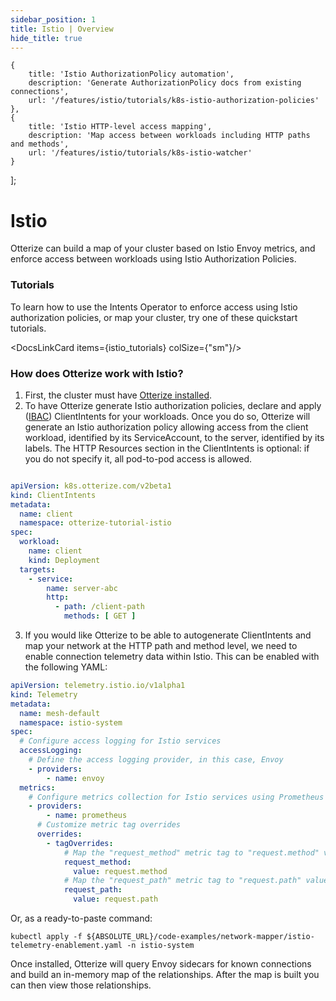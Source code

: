 ```yaml
---
sidebar_position: 1
title: Istio | Overview
hide_title: true
---
```



    {
        title: 'Istio AuthorizationPolicy automation',
        description: 'Generate AuthorizationPolicy docs from existing connections',
        url: '/features/istio/tutorials/k8s-istio-authorization-policies'
    },
    {
        title: 'Istio HTTP-level access mapping',
        description: 'Map access between workloads including HTTP paths and methods',
        url: '/features/istio/tutorials/k8s-istio-watcher'
    }
];



# Istio

Otterize can build a map of your cluster based on Istio Envoy metrics, and enforce access between workloads using Istio Authorization Policies.

### Tutorials

To learn how to use the Intents Operator to enforce access using Istio authorization policies, or map your cluster, try one of these quickstart tutorials.

<DocsLinkCard items={istio_tutorials} colSize={"sm"}/>


### How does Otterize work with Istio?

1. First, the cluster must have [Otterize installed](/overview/installation).
2. To have Otterize generate Istio authorization policies, declare and apply ([IBAC](/overview/intent-based-access-control)) ClientIntents for your workloads.
Once you do so, Otterize will generate an Istio authorization policy allowing access from the client workload, identified by its ServiceAccount, to the server, identified by its labels.
The HTTP Resources section in the ClientIntents is optional: if you do not specify it, all pod-to-pod access is allowed.

```yaml

apiVersion: k8s.otterize.com/v2beta1
kind: ClientIntents
metadata:
  name: client
  namespace: otterize-tutorial-istio
spec:
  workload:
    name: client
    kind: Deployment
  targets:
    - service:
        name: server-abc
        http:
          - path: /client-path
            methods: [ GET ]

```

3. If you would like Otterize to be able to autogenerate ClientIntents and map your network at the HTTP path and method level, we need to enable connection telemetry data within Istio. This can be enabled with the following YAML:

```yaml
apiVersion: telemetry.istio.io/v1alpha1
kind: Telemetry
metadata:
  name: mesh-default
  namespace: istio-system
spec:
  # Configure access logging for Istio services
  accessLogging:
    # Define the access logging provider, in this case, Envoy
    - providers:
        - name: envoy
  metrics:
    # Configure metrics collection for Istio services using Prometheus
    - providers:
        - name: prometheus
      # Customize metric tag overrides
      overrides:
        - tagOverrides:
            # Map the "request_method" metric tag to "request.method" value
            request_method:
              value: request.method
            # Map the "request_path" metric tag to "request.path" value
            request_path:
              value: request.path
```

Or, as a ready-to-paste command:
```
kubectl apply -f ${ABSOLUTE_URL}/code-examples/network-mapper/istio-telemetry-enablement.yaml -n istio-system
```

Once installed, Otterize will query Envoy sidecars for known connections and build an in-memory map of the relationships. After the map is built you can then view those relationships.

